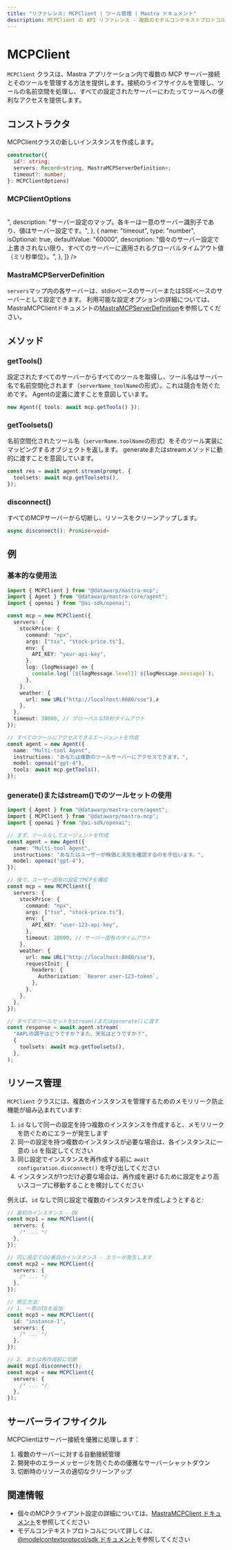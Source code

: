 ```yaml
---
title: "リファレンス: MCPClient | ツール管理 | Mastra ドキュメント"
description: MCPClient の API リファレンス - 複数のモデルコンテキストプロトコルサーバーとそのツールを管理するためのクラス。
---
```


# MCPClient

`MCPClient` クラスは、Mastra アプリケーション内で複数の MCP サーバー接続とそのツールを管理する方法を提供します。接続のライフサイクルを管理し、ツールの名前空間を処理し、すべての設定されたサーバーにわたってツールへの便利なアクセスを提供します。

## コンストラクタ

MCPClientクラスの新しいインスタンスを作成します。

```typescript
constructor({
  id?: string;
  servers: Record<string, MastraMCPServerDefinition>;
  timeout?: number;
}: MCPClientOptions)
```

### MCPClientOptions

<br />
<PropertiesTable
  content={[
    {
      name: "id",
      type: "string",
      isOptional: true,
      description:
        "設定インスタンスのオプションの一意識別子。同一の設定で複数のインスタンスを作成する際にメモリリークを防ぐために使用します。",
    },
    {
      name: "servers",
      type: "Record<string, MastraMCPServerDefinition>",
      description:
        "サーバー設定のマップ。各キーは一意のサーバー識別子であり、値はサーバー設定です。",
    },
    {
      name: "timeout",
      type: "number",
      isOptional: true,
      defaultValue: "60000",
      description:
        "個々のサーバー設定で上書きされない限り、すべてのサーバーに適用されるグローバルタイムアウト値（ミリ秒単位）。",
    },
  ]}
/>

### MastraMCPServerDefinition

`servers`マップ内の各サーバーは、stdioベースのサーバーまたはSSEベースのサーバーとして設定できます。
利用可能な設定オプションの詳細については、MastraMCPClientドキュメントの[MastraMCPServerDefinition](./client#mastramcpserverdefinition)を参照してください。

## メソッド

### getTools()

設定されたすべてのサーバーからすべてのツールを取得し、ツール名はサーバー名で名前空間化されます（`serverName_toolName`の形式）。これは競合を防ぐためです。
Agentの定義に渡すことを意図しています。

```ts
new Agent({ tools: await mcp.getTools() });
```

### getToolsets()

名前空間化されたツール名（`serverName.toolName`の形式）をそのツール実装にマッピングするオブジェクトを返します。
generateまたはstreamメソッドに動的に渡すことを意図しています。

```typescript
const res = await agent.stream(prompt, {
  toolsets: await mcp.getToolsets(),
});
```

### disconnect()

すべてのMCPサーバーから切断し、リソースをクリーンアップします。

```typescript
async disconnect(): Promise<void>
```

## 例

### 基本的な使用法

```typescript
import { MCPClient } from "@datawarp/mastra-mcp";
import { Agent } from "@datawarp/mastra-core/agent";
import { openai } from "@ai-sdk/openai";

const mcp = new MCPClient({
  servers: {
    stockPrice: {
      command: "npx",
      args: ["tsx", "stock-price.ts"],
      env: {
        API_KEY: "your-api-key",
      },
      log: (logMessage) => {
        console.log(`[${logMessage.level}] ${logMessage.message}`);
      },
    },
    weather: {
      url: new URL("http://localhost:8080/sse"),∂
    },
  },
  timeout: 30000, // グローバルな30秒タイムアウト
});

// すべてのツールにアクセスできるエージェントを作成
const agent = new Agent({
  name: "Multi-tool Agent",
  instructions: "あなたは複数のツールサーバーにアクセスできます。",
  model: openai("gpt-4"),
  tools: await mcp.getTools(),
});
```

### generate()またはstream()でのツールセットの使用

```typescript
import { Agent } from "@datawarp/mastra-core/agent";
import { MCPClient } from "@datawarp/mastra-mcp";
import { openai } from "@ai-sdk/openai";

// まず、ツールなしでエージェントを作成
const agent = new Agent({
  name: "Multi-tool Agent",
  instructions: "あなたはユーザーが株価と天気を確認するのを手伝います。",
  model: openai("gpt-4"),
});

// 後で、ユーザー固有の設定でMCPを構成
const mcp = new MCPClient({
  servers: {
    stockPrice: {
      command: "npx",
      args: ["tsx", "stock-price.ts"],
      env: {
        API_KEY: "user-123-api-key",
      },
      timeout: 20000, // サーバー固有のタイムアウト
    },
    weather: {
      url: new URL("http://localhost:8080/sse"),
      requestInit: {
        headers: {
          Authorization: `Bearer user-123-token`,
        },
      },
    },
  },
});

// すべてのツールセットをstream()またはgenerate()に渡す
const response = await agent.stream(
  "AAPLの調子はどうですか？また、天気はどうですか？",
  {
    toolsets: await mcp.getToolsets(),
  },
);
```

## リソース管理

`MCPClient` クラスには、複数のインスタンスを管理するためのメモリリーク防止機能が組み込まれています:

1. `id` なしで同一の設定を持つ複数のインスタンスを作成すると、メモリリークを防ぐためにエラーが発生します
2. 同一の設定を持つ複数のインスタンスが必要な場合は、各インスタンスに一意の `id` を指定してください
3. 同じ設定でインスタンスを再作成する前に `await configuration.disconnect()` を呼び出してください
4. インスタンスが1つだけ必要な場合は、再作成を避けるために設定をより高いスコープに移動することを検討してください

例えば、`id` なしで同じ設定で複数のインスタンスを作成しようとすると:

```typescript
// 最初のインスタンス - OK
const mcp1 = new MCPClient({
  servers: {
    /* ... */
  },
});

// 同じ設定での2番目のインスタンス - エラーが発生します
const mcp2 = new MCPClient({
  servers: {
    /* ... */
  },
});

// 修正方法:
// 1. 一意のIDを追加
const mcp3 = new MCPClient({
  id: "instance-1",
  servers: {
    /* ... */
  },
});

// 2. または再作成前に切断
await mcp1.disconnect();
const mcp4 = new MCPClient({
  servers: {
    /* ... */
  },
});
```

## サーバーライフサイクル

MCPClientはサーバー接続を優雅に処理します：

1. 複数のサーバーに対する自動接続管理
2. 開発中のエラーメッセージを防ぐための優雅なサーバーシャットダウン
3. 切断時のリソースの適切なクリーンアップ

## 関連情報

- 個々のMCPクライアント設定の詳細については、[MastraMCPClient ドキュメント](./client)を参照してください
- モデルコンテキストプロトコルについて詳しくは、[@modelcontextprotocol/sdk ドキュメント](https://github.com/modelcontextprotocol/typescript-sdk)を参照してください
